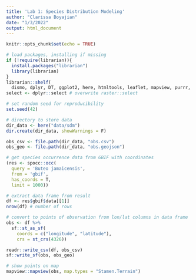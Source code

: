 ```yaml
---
title: 'Lab 1: Species Distribution Modeling'
author: "Clarissa Boyajian"
date: "1/3/2022"
output: html_document
---
```


```r
knitr::opts_chunk$set(echo = TRUE)
```

```r
# load packages, installing if missing
if (!require(librarian)){
  install.packages("librarian")
  library(librarian)
}
librarian::shelf(
  dismo, dplyr, DT, ggplot2, here, htmltools, leaflet, mapview, purrr, raster, readr, rgbif, rgdal, rJava, sdmpredictors, sf, spocc, tidyr)
select <- dplyr::select # overwrite raster::select

# set random seed for reproducibility
set.seed(42)

# directory to store data
dir_data <- here("data/sdm")
dir.create(dir_data, showWarnings = F)
```

```r
obs_csv <- file.path(dir_data, "obs.csv")
obs_geo <- file.path(dir_data, "obs.geojson")

# get species occurrence data from GBIF with coordinates
(res <- spocc::occ(
  query = 'Buteo jamaicensis', 
  from = 'gbif', 
  has_coords = T,
  limit = 1000))
```

```r
# extract data frame from result
df <- res$gbif$data[[1]] 
nrow(df) # number of rows
```

```r
# convert to points of observation from lon/lat columns in data frame
obs <- df %>% 
  sf::st_as_sf(
    coords = c("longitude", "latitude"),
    crs = st_crs(4326))

readr::write_csv(df, obs_csv)
sf::write_sf(obs, obs_geo)

# show points on map
mapview::mapview(obs, map.types = "Stamen.Terrain")
```






